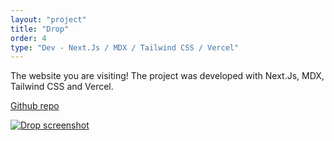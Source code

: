 ```yaml
---
layout: "project"
title: "Drop"
order: 4
type: "Dev - Next.Js / MDX / Tailwind CSS / Vercel"
---
```


The website you are visiting! The project was developed with Next.Js, MDX, Tailwind CSS and Vercel.

[Github repo](https://github.com/Toww/droplab)

[![Drop screenshot](/img/drop/drop.png)](https://github.com/Toww/droplab)